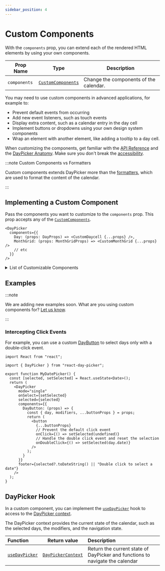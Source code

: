 ```yaml
---
sidebar_position: 4
---
```


# Custom Components

With the `components` prop, you can extend each of the rendered HTML elements by using your own components.

| Prop Name    | Type                                                          | Description                            |
| ------------ | ------------------------------------------------------------- | -------------------------------------- |
| `components` | [`CustomComponents`](../api/type-aliases/CustomComponents.md) | Change the components of the calendar. |

You may need to use custom components in advanced applications, for example to:

- Prevent default events from occurring
- Add new event listeners, such as touch events
- Display extra content, such as a calendar entry in the day cell
- Implement buttons or dropdowns using your own design system components
- Wrap an element with another element, like adding a tooltip to a day cell.

When customizing the components, get familiar with the [API Reference](../api#components) and the [DayPicker Anatomy](../docs/anatomy.mdx). Make sure you don't break the [accessibility](../docs/accessibility.mdx).

:::note Custom Components vs Formatters

Custom components extends DayPicker more than the [formatters](../docs/translation.mdx#custom-formatters), which are used to format the content of the calendar.

:::

## Implementing a Custom Component

Pass the components you want to customize to the `components` prop. This prop accepts any of the [`CustomComponents`](../api/type-aliases/CustomComponents.md).

```tsx
<DayPicker
  components={{
    Day: (props: DayProps) => <CustomDaycell {...props} />,
    MonthGrid: (props: MonthGridProps) => <CustomMonthGrid {...props} />
    // etc
  }}
/>
```

<details>
  <summary>List of Customizable Components</summary>

| Function                                                         | Description                                                                                          |
| ---------------------------------------------------------------- | ---------------------------------------------------------------------------------------------------- |
| [`CaptionLabel`](../api/functions/CaptionLabel.md)               | Render the label in the month caption.                                                               |
| [`Chevron`](../api/functions/Chevron.md)                         | Render the chevron icon used in the navigation buttons and dropdowns.                                |
| [`Day`](../api/functions/Day.md)                                 | Render the gridcell of a day in the calendar and handle the interaction and the focus with they day. |
| [`DayButton`](../api/functions/DayButton.md)                     | Render the button for a day in the calendar.                                                         |
| [`Dropdown`](../api/functions/Dropdown.md)                       | Render a dropdown component to use in the navigation bar.                                            |
| [`DropdownNav`](../api/functions/DropdownNav.md)                 | Render the the navigation dropdowns.                                                                 |
| [`Footer`](../api/functions/Footer.md)                           | Component wrapping the footer.                                                                       |
| [`Month`](../api/functions/Month.md)                             | Render the grid with the weekday header row and the weeks for the given month.                       |
| [`MonthCaption`](../api/functions/MonthCaption.md)               | Render the caption of a month in the calendar.                                                       |
| [`MonthGrid`](../api/functions/MonthGrid.md)                     | Render the grid of days in a month.                                                                  |
| [`Months`](../api/functions/Months.md)                           | Component wrapping the month grids.                                                                  |
| [`Nav`](../api/functions/Nav.md)                                 | Render the toolbar with the navigation button.                                                       |
| [`NextMonthButton`](../api/functions/NextMonthButton.md)         | Render the button to navigate to the next month.                                                     |
| [`Option`](../api/functions/Option.md)                           | Render the `option` element.                                                                         |
| [`PreviousMonthButton`](../api/functions/PreviousMonthButton.md) | Render the button to navigate to the previous month.                                                 |
| [`Root`](../api/functions/Root.md)                               | Render the root element.                                                                             |
| [`Select`](../api/functions/Select.md)                           | Render the `select` element.                                                                         |
| [`Week`](../api/functions/Week.md)                               | Render a row in the calendar, with the days and the week number.                                     |
| [`WeekNumber`](../api/functions/WeekNumber.md)                   | Render the cell with the number of the week.                                                         |
| [`WeekNumberHeader`](../api/functions/WeekNumberHeader.md)       | Render the column header for the week numbers.                                                       |
| [`Weekday`](../api/functions/Weekday.md)                         | Render the column header with the weekday name (e.g. "Mo", "Tu", etc.).                              |
| [`Weekdays`](../api/functions/Weekdays.md)                       | Render the row with the weekday names.                                                               |
| [`Weeks`](../api/functions/Weeks.md)                             | Render the weeks in the month grid.                                                                  |

</details>

## Examples

:::note

We are adding new examples soon. What are you using custom components for? [Let us know](https://github.com/gpbl/react-day-picker/discussions).

:::

### Intercepting Click Events

For example, you can use a custom [DayButton](../api/functions/DayButton.md) to select days only with a double-click event.

```tsx title="./MyDatePicker.tsx"
import React from "react";

import { DayPicker } from "react-day-picker";

export function MyDatePicker() {
  const [selected, setSelected] = React.useState<Date>();
  return (
    <DayPicker
      mode="single"
      onSelect={setSelected}
      selected={selected}
      components={{
        DayButton: (props) => {
          const { day, modifiers, ...buttonProps } = props;
          return (
            <button
              {...buttonProps}
              // Prevent the default click event
              onClick={() => setSelected(undefined)}
              // Handle the double click event and reset the selection
              onDoubleClick={() => setSelected(day.date)}
            />
          );
        }
      }}
      footer={selected?.toDateString() || "Double click to select a date"}
    />
  );
}
```

<BrowserWindow>
  <Examples.CustomDayButton />
</BrowserWindow>

## DayPicker Hook

In a custom component, you can implement the [`useDayPicker`](../api/functions/useDayPicker.md) hook to access to the [DayPicker context](../api/type-aliases/DayPickerContext.md).

The DayPicker context provides the current state of the calendar, such as the selected days, the modifiers, and the navigation state.

| Function                                           | Return value                                                  | Description                                                                  |
| :------------------------------------------------- | ------------------------------------------------------------- | :--------------------------------------------------------------------------- |
| [`useDayPicker`](../api/functions/useDayPicker.md) | [`DayPickerContext`](../api/type-aliases/DayPickerContext.md) | Return the current state of DayPicker and functions to navigate the calendar |
